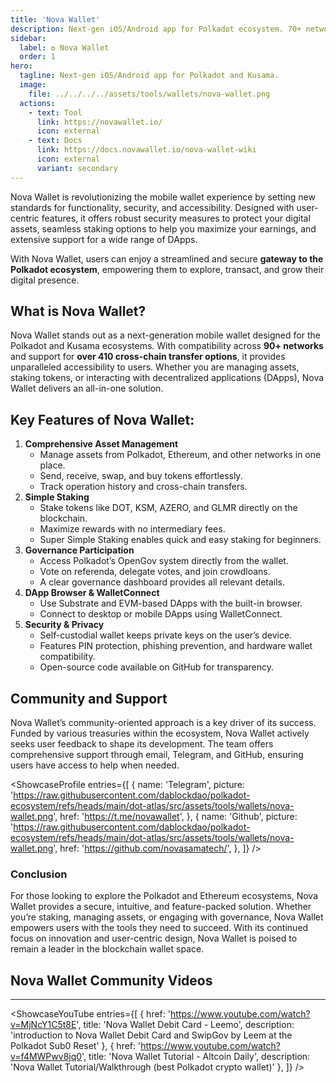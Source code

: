 ```yaml
---
title: 'Nova Wallet'
description: Next-gen iOS/Android app for Polkadot ecosystem. 70+ networks. Amazing UX/UI. Secure & Open source.
sidebar:
  label: ✪ Nova Wallet
  order: 1
hero:
  tagline: Next-gen iOS/Android app for Polkadot and Kusama.
  image: 
    file: ../../../../assets/tools/wallets/nova-wallet.png
  actions:
    - text: Tool
      link: https://novawallet.io/
      icon: external
    - text: Docs
      link: https://docs.novawallet.io/nova-wallet-wiki
      icon: external
      variant: secondary
---
```



Nova Wallet is revolutionizing the mobile wallet experience by setting new standards for functionality, security, and accessibility. Designed with user-centric features, it offers robust security measures to protect your digital assets, seamless staking options to help you maximize your earnings, and extensive support for a wide range of DApps. 

With Nova Wallet, users can enjoy a streamlined and secure **gateway to the Polkadot ecosystem**, empowering them to explore, transact, and grow their digital presence.

## What is Nova Wallet?
Nova Wallet stands out as a next-generation mobile wallet designed for the Polkadot and Kusama ecosystems. With compatibility across **90+ networks** and support for **over 410 cross-chain transfer options**, it provides unparalleled accessibility to users. Whether you are managing assets, staking tokens, or interacting with decentralized applications (DApps), Nova Wallet delivers an all-in-one solution.

## Key Features of Nova Wallet:
1. **Comprehensive Asset Management**  
   - Manage assets from Polkadot, Ethereum, and other networks in one place.  
   - Send, receive, swap, and buy tokens effortlessly.  
   - Track operation history and cross-chain transfers.  
2. **Simple Staking**  
   - Stake tokens like DOT, KSM, AZERO, and GLMR directly on the blockchain.  
   - Maximize rewards with no intermediary fees.  
   - Super Simple Staking enables quick and easy staking for beginners.  
3. **Governance Participation**  
   - Access Polkadot’s OpenGov system directly from the wallet.  
   - Vote on referenda, delegate votes, and join crowdloans.  
   - A clear governance dashboard provides all relevant details.  
4. **DApp Browser & WalletConnect**  
   - Use Substrate and EVM-based DApps with the built-in browser.  
   - Connect to desktop or mobile DApps using WalletConnect.  
5. **Security & Privacy**  
   - Self-custodial wallet keeps private keys on the user’s device.  
   - Features PIN protection, phishing prevention, and hardware wallet compatibility.  
   - Open-source code available on GitHub for transparency.  


## Community and Support
Nova Wallet’s community-oriented approach is a key driver of its success. Funded by various treasuries within the ecosystem, Nova Wallet actively seeks user feedback to shape its development. The team offers comprehensive support through email, Telegram, and GitHub, ensuring users have access to help when needed.

<ShowcaseProfile
  entries={[
    {
      name: 'Telegram',
      picture: 'https://raw.githubusercontent.com/dablockdao/polkadot-ecosystem/refs/heads/main/dot-atlas/src/assets/tools/wallets/nova-wallet.png',
      href: 'https://t.me/novawallet',
    },
    {
      name: 'Github',
      picture: 'https://raw.githubusercontent.com/dablockdao/polkadot-ecosystem/refs/heads/main/dot-atlas/src/assets/tools/wallets/nova-wallet.png',
      href: 'https://github.com/novasamatech/',
    },
  ]}
/>

### Conclusion
For those looking to explore the Polkadot and Ethereum ecosystems, Nova Wallet provides a secure, intuitive, and feature-packed solution. Whether you’re staking, managing assets, or engaging with governance, Nova Wallet empowers users with the tools they need to succeed. With its continued focus on innovation and user-centric design, Nova Wallet is poised to remain a leader in the blockchain wallet space.


## Nova Wallet Community Videos
------------
<ShowcaseYouTube
  entries={[
    {
      href: 'https://www.youtube.com/watch?v=MjNcY1C5t8E',
      title: 'Nova Wallet Debit Card - Leemo',
      description: 'introduction to Nova Wallet Debit Card and SwipGov by Leem at the Polkadot Sub0 Reset'
    },
        {
      href: 'https://www.youtube.com/watch?v=f4MWPwv8jq0',
      title: 'Nova Wallet Tutorial - Altcoin Daily',
      description: 'Nova Wallet Tutorial/Walkthrough (best Polkadot crypto wallet)'
    },
  ]} />

